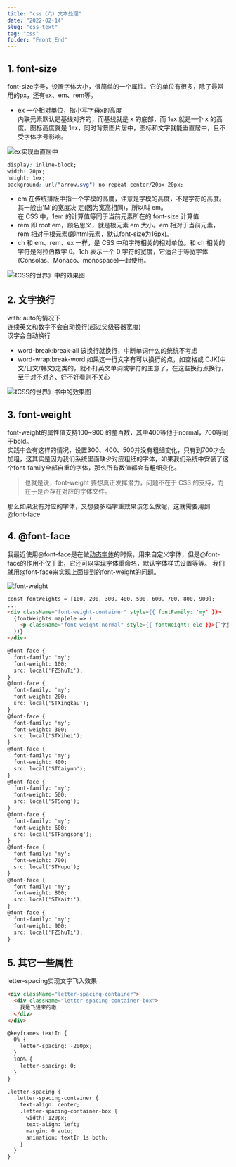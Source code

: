 ```yaml
---
title: "css（六）文本处理"
date: "2022-02-14"
slug: "css-text"
tag: "css"
folder: "Front End"
---
```



## 1. font-size
font-size字号，设置字体大小，很简单的一个属性。它的单位有很多，除了最常用的px，还有ex、em、rem等。
- ex  一个相对单位，指小写字母x的高度  
  内联元素默认是基线对齐的，而基线就是 x 的底部，而 1ex 就是一个 x 的高度。图标高度就是 1ex，同时背景图片居中，图标和文字就能垂直居中，且不受字体字号影响。    
  
![ex实现垂直居中](./css-text/ex-align.gif)
  
``` css
display: inline-block;
width: 20px;
height: 1ex;
background: url("arrow.svg") no-repeat center/20px 20px;
```

- em  在传统排版中指一个字模的高度，注意是字模的高度，不是字符的高度。其一般由'M'的宽度决 定(因为宽高相同)，所以叫 em。  
  在 CSS 中，1em 的计算值等同于当前元素所在的 font-size 计算值
- rem  即 root em，顾名思义，就是根元素 em 大小。em 相对于当前元素，rem 相对于根元素(即html元素，默认font-size为16px)。
- ch 和 em、rem、ex 一样，是 CSS 中和字符相关的相对单位。和 ch 相关的字符是阿拉伯数字 0。1ch 表示一个 0 字符的宽度，它适合于等宽字体(Consolas、Monaco、monospace)一起使用。

![《CSS的世界》中的效果图](./css-text/font.png)


## 2. 文字换行
with: auto的情况下  
连续英文和数字不会自动换行(超过父级容器宽度)  
汉字会自动换行  
- word-break:break-all    该换行就换行，中断单词什么的统统不考虑
- word-wrap:break-word  如果这一行文字有可以换行的点，如空格或 CJK(中文/日文/韩文)之类的，就不打英文单词或字符的主意了，在这些换行点换行，至于对不对齐、好不好看则不关心

![《CSS的世界》书中的效果图](./css-text/word-break.png)


## 3. font-weight
font-weight的属性值支持100~900 的整百数，其中400等他于normal，700等同于bold。  
实践中会有这样的情况，设置300、400、500并没有粗细变化，只有到700才会加粗，这其实是因为我们系统里面缺少对应粗细的字体，如果我们系统中安装了这个font-family全部自重的字体，那么所有数值都会有粗细变化。  

>也就是说，font-weight 要想真正发挥潜力，问题不在于 CSS 的支持，而在于是否存在对应的字体文件。

那么如果没有对应的字体，又想要多档字重效果该怎么做呢，这就需要用到@font-face

## 4. @font-face
我最近使用@font-face是在做[动态字体](https://www.jianshu.com/p/8ea227266b91)的时候，用来自定义字体，但是@font-face的作用不仅于此，它还可以实现字体重命名，默认字体样式设置等等。
我们就用@font-face来实现上面提到的font-weight的问题。

![font-weight](./css-text/font-weight.png)

``` html
const fontWeights = [100, 200, 300, 400, 500, 600, 700, 800, 900];
...
<div className="font-weight-container" style={{ fontFamily: 'my' }}>
  {fontWeights.map(ele => (
    <p className="font-weight-normal" style={{ fontWeight: ele }}>{`字重${ele}`}</p>
  ))}
</div>

@font-face {
  font-family: 'my';
  font-weight: 100;
  src: local('FZShuTi');
}
@font-face {
  font-family: 'my';
  font-weight: 200;
  src: local('STXingkau');
}
@font-face {
  font-family: 'my';
  font-weight: 300;
  src: local('STXihei');
}
@font-face {
  font-family: 'my';
  font-weight: 400;
  src: local('STCaiyun');
}
@font-face {
  font-family: 'my';
  font-weight: 500;
  src: local('STSong');
}
@font-face {
  font-family: 'my';
  font-weight: 600;
  src: local('STFangsong');
}
@font-face {
  font-family: 'my';
  font-weight: 700;
  src: local('STHupo');
}
@font-face {
  font-family: 'my';
  font-weight: 800;
  src: local('STKaiti');
}
@font-face {
  font-family: 'my';
  font-weight: 900;
  src: local('FZShuTi');
}

```

## 5. 其它一些属性

<Table dataSource={dataSource} columns={columns} pagination={pagination} />

letter-spacing实现文字飞入效果  
```html
<div className="letter-spacing-container">
  <div className="letter-spacing-container-box">
    我是飞进来的嗷
  </div>
</div>

@keyframes textIn {
  0% {
    letter-spacing: -200px;
  }
  100% {
    letter-spacing: 0;
  }
}

.letter-spacing {
  .letter-spacing-container {
    text-align: center;
    .letter-spacing-container-box {
      width: 120px;
      text-align: left;
      margin: 0 auto;
      animation: textIn 1s both;
    }
  }
}
```